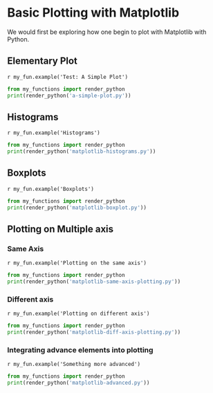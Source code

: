 # Basic Plotting with Matplotlib
We would first be exploring how one begin to plot with Matplotlib with Python. 

## Elementary Plot
`r my_fun.example('Test: A Simple Plot')`


```python
from my_functions import render_python
print(render_python('a-simple-plot.py'))
```
## Histograms
`r my_fun.example('Histograms')`

```python
from my_functions import render_python
print(render_python('matplotlib-histograms.py'))
```
## Boxplots
`r my_fun.example('Boxplots')`

```python
from my_functions import render_python
print(render_python('matplotlib-boxplot.py'))
```

## Plotting on Multiple axis
### Same Axis
`r my_fun.example('Plotting on the same axis')`

```python
from my_functions import render_python
print(render_python('matplotlib-same-axis-plotting.py'))
```
### Different axis
`r my_fun.example('Plotting on different axis')`

```python
from my_functions import render_python
print(render_python('matplotlib-diff-axis-plotting.py'))
```

### Integrating advance elements into plotting
`r my_fun.example('Something more advanced')`

```python
from my_functions import render_python
print(render_python('matplotlib-advanced.py'))
```
